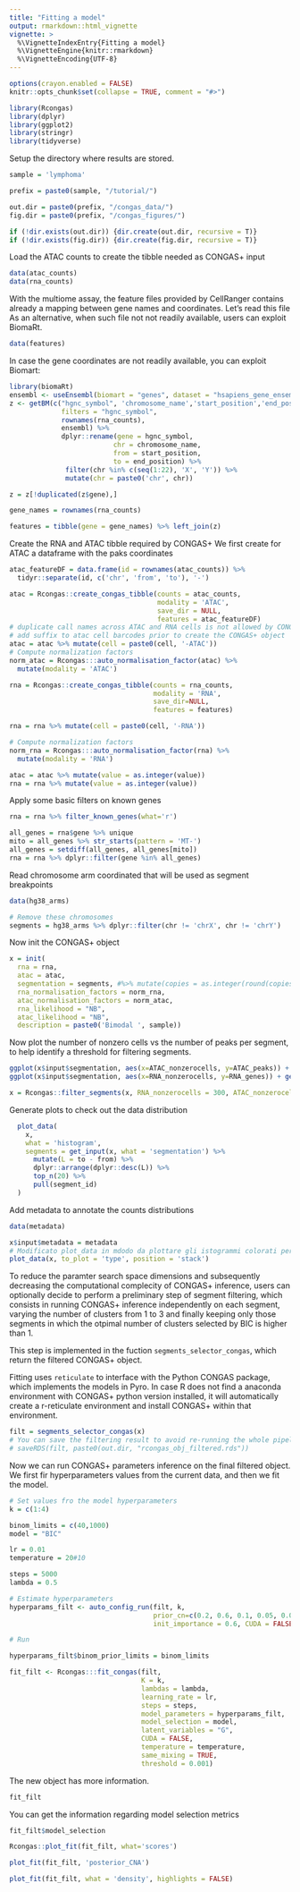 ```yaml
---
title: "Fitting a model"
output: rmarkdown::html_vignette
vignette: >
  %\VignetteIndexEntry{Fitting a model}
  %\VignetteEngine{knitr::rmarkdown}
  %\VignetteEncoding{UTF-8}
---
```

```r


options(crayon.enabled = FALSE)
knitr::opts_chunk$set(collapse = TRUE, comment = "#>")
```

```r
library(Rcongas)
library(dplyr)
library(ggplot2)
library(stringr)
library(tidyverse)
```

Setup the directory where results are stored.
```r

sample = 'lymphoma'

prefix = paste0(sample, "/tutorial/")

out.dir = paste0(prefix, "/congas_data/")
fig.dir = paste0(prefix, "/congas_figures/")

if (!dir.exists(out.dir)) {dir.create(out.dir, recursive = T)}
if (!dir.exists(fig.dir)) {dir.create(fig.dir, recursive = T)}
```

Load the ATAC counts to create the tibble needed as CONGAS+ input
```r

data(atac_counts) 
data(rna_counts)

```

With the multiome assay, the feature files provided by CellRanger contains already
a mapping between gene names and coordinates. Let's read this file
As an alternative, when such file not not readily available, users can exploit
BiomaRt.

```r
data(features)
```

In case the gene coordinates are not readily available, you can exploit Biomart:
```r
library(biomaRt)
ensembl <- useEnsembl(biomart = "genes", dataset = "hsapiens_gene_ensembl")
z <- getBM(c("hgnc_symbol", 'chromosome_name','start_position','end_position'), 
             filters = "hgnc_symbol", 
             rownames(rna_counts), 
             ensembl) %>% 
             dplyr::rename(gene = hgnc_symbol, 
                          chr = chromosome_name, 
                          from = start_position, 
                          to = end_position) %>%
              filter(chr %in% c(seq(1:22), 'X', 'Y')) %>%
              mutate(chr = paste0('chr', chr)) 

z = z[!duplicated(z$gene),]

gene_names = rownames(rna_counts)

features = tibble(gene = gene_names) %>% left_join(z) 

```

Create the RNA and ATAC tibble required by CONGAS+
We first create for ATAC a dataframe with the paks coordinates
```r
atac_featureDF = data.frame(id = rownames(atac_counts)) %>%
  tidyr::separate(id, c('chr', 'from', 'to'), '-')

atac = Rcongas::create_congas_tibble(counts = atac_counts, 
                                     modality = 'ATAC', 
                                     save_dir = NULL,
                                     features = atac_featureDF)
# duplicate call names across ATAC and RNA cells is not allowed by CONGAS+
# add suffix to atac cell barcodes prior to create the CONGAS+ object
atac = atac %>% mutate(cell = paste0(cell, '-ATAC'))
# Compute normalization factors
norm_atac = Rcongas:::auto_normalisation_factor(atac) %>%
  mutate(modality = 'ATAC')

rna = Rcongas::create_congas_tibble(counts = rna_counts, 
                                    modality = 'RNA', 
                                    save_dir=NULL, 
                                    features = features)

rna = rna %>% mutate(cell = paste0(cell, '-RNA'))

# Compute normalization factors
norm_rna = Rcongas:::auto_normalisation_factor(rna) %>%
  mutate(modality = 'RNA')

atac = atac %>% mutate(value = as.integer(value))
rna = rna %>% mutate(value = as.integer(value))
```

Apply some basic filters on known genes
```R
rna = rna %>% filter_known_genes(what='r')

all_genes = rna$gene %>% unique
mito = all_genes %>% str_starts(pattern = 'MT-')
all_genes = setdiff(all_genes, all_genes[mito])
rna = rna %>% dplyr::filter(gene %in% all_genes)
```

Read chromosome arm coordinated that will be used as segment breakpoints
```R
data(hg38_arms)

# Remove these chromosomes
segments = hg38_arms %>% dplyr::filter(chr != 'chrX', chr != 'chrY')

```

Now init the CONGAS+ object


```R
x = init(
  rna = rna,
  atac = atac,
  segmentation = segments, #%>% mutate(copies = as.integer(round(copies))),
  rna_normalisation_factors = norm_rna,
  atac_normalisation_factors = norm_atac,
  rna_likelihood = "NB", 
  atac_likelihood = "NB",
  description = paste0('Bimodal ', sample))
```

Now plot the number of nonzero cells vs the number of peaks per segment, to help 
identify a threshold for filtering segments. 

```R
ggplot(x$input$segmentation, aes(x=ATAC_nonzerocells, y=ATAC_peaks)) + geom_point()
ggplot(x$input$segmentation, aes(x=RNA_nonzerocells, y=RNA_genes)) + geom_point()
```

```R
x = Rcongas::filter_segments(x, RNA_nonzerocells = 300, ATAC_nonzerocells = 300)
```

Generate plots to check out the data distribution
```R

  plot_data(
    x,
    what = 'histogram',
    segments = get_input(x, what = 'segmentation') %>%
      mutate(L = to - from) %>%
      dplyr::arrange(dplyr::desc(L)) %>%
      top_n(20) %>%
      pull(segment_id)
  )
```


Add metadata to annotate the counts distributions
```R
data(metadata)

x$input$metadata = metadata
# Modificato plot_data in mdodo da plottare gli istogrammi colorati per celltype
plot_data(x, to_plot = 'type', position = 'stack')
```


To reduce the paramter search space dimensions and subsequently decreasing the computational complecity of CONGAS+ inference, users can optionally decide to perform 
a preliminary step of segment filtering, which consists in running CONGAS+ inference independently on each segment, varying the number of clusters from 1 to 3 and
finally keeping only those segments in which the otpimal number of clusters selected by BIC is higher than 1. 

This step is implemented in the fuction `segments_selector_congas`, which return the filtered CONGAS+ object.

Fitting uses `reticulate` to interface with the Python CONGAS package, which implements the models in Pyro. In case R does not find a anaconda environment with CONGAS+
python version installed, it will automatically create a r-reticulate environment and install CONGAS+ within that environment.
```r

filt = segments_selector_congas(x)
# You can save the filtering result to avoid re-running the whole pipeline in future steps
# saveRDS(filt, paste0(out.dir, "rcongas_obj_filtered.rds"))
```

Now we can run CONGAS+ parameters inference on the final filtered object. We first fir hyperparameters values from the current data, and then we fit the model.
```r
# Set values fro the model hyperparameters
k = c(1:4)

binom_limits = c(40,1000)
model = "BIC"

lr = 0.01
temperature = 20#10

steps = 5000
lambda = 0.5

# Estimate hyperparameters
hyperparams_filt <- auto_config_run(filt, k, 
                                    prior_cn=c(0.2, 0.6, 0.1, 0.05, 0.05),
                                    init_importance = 0.6, CUDA = FALSE)

# Run

hyperparams_filt$binom_prior_limits = binom_limits

fit_filt <- Rcongas:::fit_congas(filt,
                                 K = k, 
                                 lambdas = lambda, 
                                 learning_rate = lr, 
                                 steps = steps,
                                 model_parameters = hyperparams_filt, 
                                 model_selection = model,
                                 latent_variables = "G",
                                 CUDA = FALSE,
                                 temperature = temperature, 
                                 same_mixing = TRUE, 
                                 threshold = 0.001)
```

The new object has more information.
```r
fit_filt
```
You can get the information regarding model selection metrics
```r
fit_filt$model_selection
```

```r
Rcongas::plot_fit(fit_filt, what='scores')
```

```r
plot_fit(fit_filt, 'posterior_CNA')
```

```r
plot_fit(fit_filt, what = 'density', highlights = FALSE)
```

